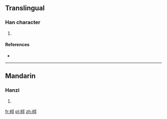 ==Translingual==

===Han character===
{{Han char|rn=75|rad=木|as=06|sn=10|four=4792<sub>7</sub>|canj=木一弓中 (DMNL)}}

# {{defn|Han|sort=木06}}

====References====
* {{Han ref|kx=0525.160|dkj=14769|dj=0914.110|hdz=21177.020|uh=684F|ud=26703|bh=D1E0|bd=53728}}

----

==Mandarin==

===Hanzi===
{{cmn-hanzi|pin=[[jú]] ([[ju2]]), [[qióng]] ([[qiong2]]), [[xié]] ([[xie2]])|wg=chü<sup>2</sup>, ch'iung<sup>2</sup>, hsieh<sup>2</sup>}}

# {{defn|lang=cmn|sort=木06}}

[[fr:桏]]
[[pl:桏]]
[[zh:桏]]